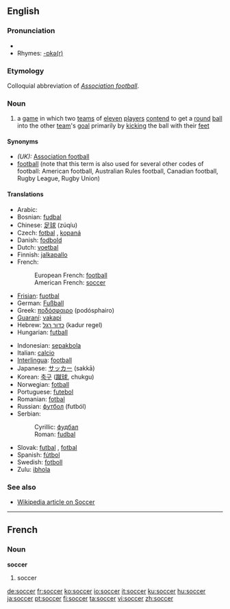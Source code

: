 ==English==
===Pronunciation===
*{{SAMPA|/sQk@/}}
*Rhymes: [[Rhymes:English:-ɒkə(r)|-ɒkə(r)]]

===Etymology===
Colloquial abbreviation of ''[[Association football]]''.

===Noun===
{{en-noun-unc}}

# {{football}} a [[game]] in which two [[team]]s of [[eleven]] [[player]]s [[contend]] to get a [[round]] [[ball]] into the other [[team]]'s [[goal]] primarily by [[kick]]ing the ball with their [[foot|feet]]

====Synonyms====
*''(UK):'' [[Association football]]
*[[football]] (note that this term is also used for several other codes of football: American football, Australian Rules football, Canadian football, Rugby League, Rugby Union)

====Translations====
{{top}}
*Arabic: {{ARchar|[[كرة القدم]]}} {{Unicode|(kórat al-qádam)}} {{f}}
*Bosnian: [[fudbal#Bosnian|fudbal]] {{m}}
*Chinese: [[足球]] (zúqíu)
*Czech: [[fotbal]] {{m}}, [[kopaná]] {{f}}
*Danish: [[fodbold]]
*Dutch: [[voetbal]] {{n}}
*Finnish: [[jalkapallo]]
*French:
*:European French: [[football]] {{m}}
*:American French: [[#French|soccer]] {{m}}
*[[Frisian]]: [[fuotbal]]
*German: [[Fußball]] {{m}}
*Greek: [[ποδόσφαιρο]] (podósphairo) {{n}}
*[[Guaraní]]: [[vakapi]]
*Hebrew: [[כדור רגל]] (kadur regel)
*Hungarian: [[futball]]
{{mid}}
*Indonesian: [[sepakbola]]
*Italian: [[calcio]] {{m}}
*[[Interlingua]]: [[football]]
*Japanese: [[サッカー]] (sakkā)
*Korean: [[축구]] ([[蹴球]], chukgu)
*Norwegian: [[fotball]]
*Portuguese: [[futebol]] {{m}}
*Romanian: [[fotbal]] {{n}}
*Russian: [[футбол]] (futból) {{m}}
*Serbian:
*:Cyrillic: [[фудбал#Serbian|фудбал]] {{m}}
*:Roman: [[fudbal#Serbian|fudbal]] {{m}}
*Slovak: [[futbal]] {{m}}, [[fotbal]] {{m}}
*Spanish: [[fútbol]] {{m}}
*Swedish: [[fotboll]]
*Zulu: [[ibhola]]

{{bottom}}

===See also===
* [[w:Soccer|Wikipedia article on Soccer]]


----

==French==
===Noun===
'''soccer''' {{m}}

# {{italbrac|American French}} soccer

[[de:soccer]]
[[fr:soccer]]
[[ko:soccer]]
[[io:soccer]]
[[it:soccer]]
[[ku:soccer]]
[[hu:soccer]]
[[ja:soccer]]
[[pt:soccer]]
[[fi:soccer]]
[[ta:soccer]]
[[vi:soccer]]
[[zh:soccer]]
